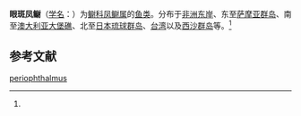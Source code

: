 {{Speciesbox
| name = 眼斑凤鳚
| status = 
| status_system = 
| image = 
| genus = Salarias
| species = periophthalmus
| authority = (Cuvier et Valenciennes, 1836)<ref name='id8076'>{{cite web| url =http://www.bioinfo.cn/db05/BjdwSpecies.php?action=view&id=8076| title =眼斑凤鳚| work =《中国动物物种编目数据库》| publisher =中国科学院微生物研究所| author =中国科学院动物研究所| accessdate =2009-04-16| deadurl =yes| archiveurl =https://web.archive.org/web/20160305050140/http://www.bioinfo.cn/db05/BjdwSpecies.php?action=view&id=8076| archivedate =2016-03-05}}</ref>
}}

'''眼斑凤鳚'''（[[学名|学名]]：{{lang|la|''Salarias periophthalmus''}}）为[[鳚科|鳚科]][[凤鳚属|凤鳚属]]的[[鱼类|鱼类]]。分布于[[非洲东岸|非洲东岸]]、东至[[萨摩亚群岛|萨摩亚群岛]]、南至[[澳大利亚|澳大利亚]][[大堡礁|大堡礁]]、北至[[日本|日本]][[琉球群岛|琉球群岛]]、[[台湾|台湾]]以及[[西沙群岛|西沙群岛]]等。<ref name='id8076'/>

== 参考文献 ==
{{reflist}}

{{Wikispecies|Salarias periophthalmus}}
{{Taxonbar|from=Q15233462}}

[[Category:凤鳚属|periophthalmus]]


{{鱸形目小作品}}